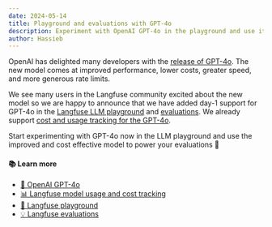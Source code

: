 ```yaml
---
date: 2024-05-14
title: Playground and evaluations with GPT-4o
description: Experiment with OpenAI GPT-4o in the playground and use it to power evaluations
author: Hassieb
---
```



<ChangelogHeader />

OpenAI has delighted many developers with the [release of GPT-4o](https://openai.com/index/hello-gpt-4o/). The new model comes at improved performance, lower costs, greater speed, and more generous rate limits.

We see many users in the Langfuse community excited about the new model so we are happy to announce that we have added day-1 support for GPT-4o in the [Langfuse LLM playground](/docs/playground) and [evaluations](/docs/scores/model-based-evals). We already support [cost and usage tracking for the GPT-4o](/changelog/2024-05-14-openai-gpt-4o).

Start experimenting with GPT-4o now in the LLM playground and use the improved and cost effective model to power your evaluations 🥳

#### 📚 Learn more

- [🤖 OpenAI GPT-4o](https://openai.com/index/hello-gpt-4o/)
- [📊 Langfuse model usage and cost tracking](/docs/model-usage-and-cost)
- [🛝 Langfuse playground](/docs/playground)
- [💡 Langfuse evaluations](/docs/scores/model-based-evals)
